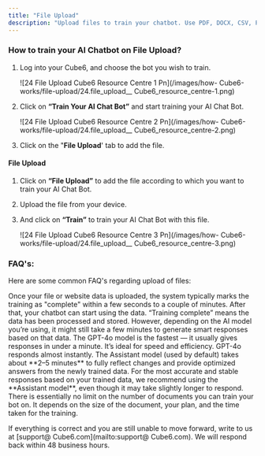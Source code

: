 ```yaml
---
title: "File Upload"
description: "Upload files to train your chatbot. Use PDF, DOCX, CSV, PPT and much more"
---
```


### **How to train your AI Chatbot on File Upload?**

1. Log into your  Cube6, and choose the bot you wish to train.

   ![24 File Upload  Cube6 Resource Centre 1 Pn](/images/how- Cube6-works/file-upload/24.file_upload__ Cube6_resource_centre-1.png)
2. Click on **“Train Your AI Chat Bot”** and start training your AI Chat Bot.

   ![24 File Upload  Cube6 Resource Centre 2 Pn](/images/how- Cube6-works/file-upload/24.file_upload__ Cube6_resource_centre-2.png)
3. Click on the "**File Upload**' tab to add the file.

#### **File Upload**

1. Click on **“File Upload”** to add the file according to which you want to train your AI Chat Bot.
2. Upload the file from your device.
3. And click on **“Train”** to train your AI Chat Bot with this file.

   ![24 File Upload  Cube6 Resource Centre 3 Pn](/images/how- Cube6-works/file-upload/24.file_upload__ Cube6_resource_centre-3.png)

### **FAQ's:**

Here are some common FAQ's regarding upload of files:

<AccordionGroup>
  <Accordion title="How long does it take for the chatbot to start using my uploaded data?">
    Once your file or website data is uploaded, the system typically marks the training as "complete" within a few seconds to a couple of minutes. After that, your chatbot can start using the data.
  </Accordion>
  <Accordion title="Why does it say TRAINING COMPLETED but responses are still slow?">
    “Training complete” means the data has been processed and stored. However, depending on the AI model you’re using, it might still take a few minutes to generate smart responses based on that data.
  </Accordion>
  <Accordion title="Which AI model gives the fastest responses after training?">
    The GPT-4o model is the fastest — it usually gives responses in under a minute. It’s ideal for speed and efficiency.
  </Accordion>
  <Accordion title="What is the difference between ChatGPT-4o and the default Assistant in terms of response time?">
    GPT-4o responds almost instantly. The Assistant model (used by default) takes about **2–5 minutes** to fully reflect changes and provide optimized answers from the newly trained data.
  </Accordion>
  <Accordion title="Which models should I use for best result with my uploaded content?">
    For the most accurate and stable responses based on your trained data, we recommend using the **Assistant model**, even though it may take slightly longer to respond.
  </Accordion>
  <Accordion title="How many documents can I train my bot on?">
    There is essentially no limit on the number of documents you can train your bot on. It depends on the size of the document, your plan, and the time taken for the training.
  </Accordion>
</AccordionGroup>

If everything is correct and you are still unable to move forward, write to us at [support@ Cube6.com](mailto:support@ Cube6.com). We will respond back within 48 business hours.